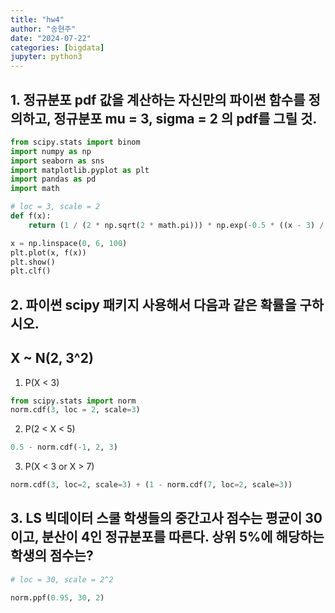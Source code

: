 ```yaml
---
title: "hw4"
author: "송현주"
date: "2024-07-22"
categories: [bigdata]
jupyter: python3
---
```


## 1. 정규분포 pdf 값을 계산하는 자신만의 파이썬 함수를 정의하고, 정규분포 mu = 3, sigma = 2 의 pdf를 그릴 것.



```python
from scipy.stats import binom
import numpy as np
import seaborn as sns
import matplotlib.pyplot as plt
import pandas as pd
import math

# loc = 3, scale = 2
def f(x):
    return (1 / (2 * np.sqrt(2 * math.pi))) * np.exp(-0.5 * ((x - 3) / 2) ** 2)

x = np.linspace(0, 6, 100)
plt.plot(x, f(x))
plt.show()
plt.clf()

```




## 2. 파이썬 scipy 패키지 사용해서 다음과 같은 확률을 구하시오.
## X ~ N(2, 3^2)

1) P(X < 3)

```python
from scipy.stats import norm
norm.cdf(3, loc = 2, scale=3)

```




2) P(2 < X < 5)
```python

0.5 - norm.cdf(-1, 2, 3)

```


3) P(X < 3 or X > 7)
```python
norm.cdf(3, loc=2, scale=3) + (1 - norm.cdf(7, loc=2, scale=3))

```



## 3. LS 빅데이터 스쿨 학생들의 중간고사 점수는 평균이 30이고, 분산이 4인 정규분포를 따른다. 상위 5%에 해당하는 학생의 점수는?

```python
# loc = 30, scale = 2^2

norm.ppf(0.95, 30, 2)

```

